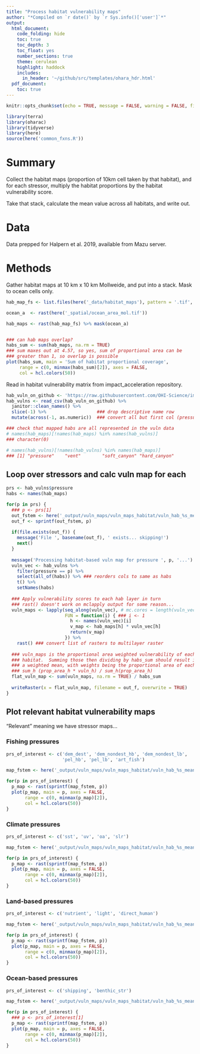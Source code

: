 ```yaml
---
title: "Process habitat vulnerability maps"
author: "*Compiled on `r date()` by `r Sys.info()['user']`*"
output: 
  html_document:
    code_folding: hide
    toc: true
    toc_depth: 3
    toc_float: yes
    number_sections: true
    theme: cerulean
    highlight: haddock
    includes: 
      in_header: '~/github/src/templates/ohara_hdr.html'
  pdf_document:
    toc: true
---
```


``` r

knitr::opts_chunk$set(echo = TRUE, message = FALSE, warning = FALSE, fig.height = 3, fig.width = 6)

library(terra)
library(oharac)
library(tidyverse)
library(here)
source(here('common_fxns.R'))
```

# Summary

Collect the habitat maps (proportion of 10km cell taken by that habitat), and for each stressor, multiply the habitat proportions by the habitat vulnerability score.

Take that stack, calculate the mean value across all habitats, and write out.

# Data

Data prepped for Halpern et al. 2019, available from Mazu server.

# Methods

Gather habitat maps at 10 km x 10 km Mollweide, and put into a stack.  Mask to ocean cells only.

```r
hab_map_fs <- list.files(here('_data/habitat_maps'), pattern = '.tif', full.names = TRUE)

ocean_a  <- rast(here('_spatial/ocean_area_mol.tif'))

hab_maps <- rast(hab_map_fs) %>% mask(ocean_a)


### can hab maps overlap?
habs_sum <- sum(hab_maps, na.rm = TRUE)
### sum maxes out at 4.57, so yes, sum of proportional area can be
### greater than 1, so overlap is possible
plot(habs_sum, main = 'Sum of habitat proportional coverage', 
     range = c(0, minmax(habs_sum)[2]), axes = FALSE,
     col = hcl.colors(50))

```

Read in habitat vulnerability matrix from impact_acceleration repository.

```r
hab_vuln_on_github <- 'https://raw.githubusercontent.com/OHI-Science/impact_acceleration/master/vulnerability_weighting_matrix.csv'
hab_vulns <- read_csv(hab_vuln_on_github) %>%
  janitor::clean_names() %>%
  slice(-1) %>%                   ### drop descriptive name row
  mutate(across(-1, as.numeric))  ### convert all but first col (pressure) to numeric

### check that mapped habs are all represented in the vuln data
# names(hab_maps)[!names(hab_maps) %in% names(hab_vulns)]
### character(0)

# names(hab_vulns)[!names(hab_vulns) %in% names(hab_maps)]
### [1] "pressure"    "vent"        "soft_canyon" "hard_canyon"
```

## Loop over stressors and calc vuln map for each

```r
prs <- hab_vulns$pressure
habs <- names(hab_maps)

for(p in prs) {
  ### p <- prs[1]
  out_fstem <- here('_output/vuln_maps/vuln_maps_habitat/vuln_hab_%s_mean.tif')
  out_f <- sprintf(out_fstem, p)
  
  if(file.exists(out_f)) {
    message('File ', basename(out_f), ' exists... skipping!')
    next()
  }
  
  message('Processing habitat-based vuln map for pressure ', p, '...')
  vuln_vec <- hab_vulns %>%
    filter(pressure == p) %>%
    select(all_of(habs)) %>% ### reorders cols to same as habs
    t() %>%
    setNames(habs)
  
  ### Apply vulnerability scores to each hab layer in turn
  ### rast() doesn't work on mclapply output for some reason...
  vuln_maps <- lapply(seq_along(vuln_vec), # mc.cores = length(vuln_vec),
                      FUN = function(i) { ### i <- 1
                        h <- names(vuln_vec)[i]
                        v_map <- hab_maps[h] * vuln_vec[h]
                        return(v_map)
                      }) %>%
    rast() ### convert list of rasters to multilayer raster
  
  ### vuln_maps is the proportional area weighted vulnerability of each
  ### habitat.  Summing those then dividing by habs_sum should result in
  ### a weighted mean, with weights being the proportional area of each hab:
  ### sum_h (prop_area_h * vuln_h) / sum_h(prop_area_h)
  flat_vuln_map <- sum(vuln_maps, na.rm = TRUE) / habs_sum
  
  writeRaster(x = flat_vuln_map, filename = out_f, overwrite = TRUE)
}
```

## Plot relevant habitat vulnerability maps

"Relevant" meaning we have stressor maps...

### Fishing pressures

```r
prs_of_interest <- c('dem_dest', 'dem_nondest_hb', 'dem_nondest_lb', 
                     'pel_hb', 'pel_lb', 'art_fish')

map_fstem <- here('_output/vuln_maps/vuln_maps_habitat/vuln_hab_%s_mean.tif')

for(p in prs_of_interest) {
  p_map <- rast(sprintf(map_fstem, p))
  plot(p_map, main = p, axes = FALSE,
       range = c(0, minmax(p_map)[2]), 
       col = hcl.colors(50))
}
```

### Climate pressures

```r
prs_of_interest <- c('sst', 'uv', 'oa', 'slr')

map_fstem <- here('_output/vuln_maps/vuln_maps_habitat/vuln_hab_%s_mean.tif')

for(p in prs_of_interest) {
  p_map <- rast(sprintf(map_fstem, p))
  plot(p_map, main = p, axes = FALSE,
       range = c(0, minmax(p_map)[2]), 
       col = hcl.colors(50))
}
```

### Land-based pressures

```r
prs_of_interest <- c('nutrient', 'light', 'direct_human')

map_fstem <- here('_output/vuln_maps/vuln_maps_habitat/vuln_hab_%s_mean.tif')

for(p in prs_of_interest) {
  p_map <- rast(sprintf(map_fstem, p))
  plot(p_map, main = p, axes = FALSE,
       range = c(0, minmax(p_map)[2]), 
       col = hcl.colors(50))
}
```

### Ocean-based pressures

```r
prs_of_interest <- c('shipping', 'benthic_str')

map_fstem <- here('_output/vuln_maps/vuln_maps_habitat/vuln_hab_%s_mean.tif')

for(p in prs_of_interest) {
  ### p <- prs_of_interest[1]
  p_map <- rast(sprintf(map_fstem, p))
  plot(p_map, main = p, axes = FALSE,
       range = c(0, minmax(p_map)[2]), 
       col = hcl.colors(50))
}
```

